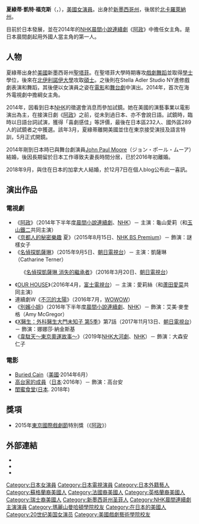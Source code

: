 {{noteTA
|G1=Show
|G2=Movie
|G3=JP
|G4=People
}}
{{BLP unsourced|time=2021-08-05T00:53:46+00:00}}
{{藝人
| 姓名     = 夏綠蒂·凱特·福克斯
| 類型     = 女演員
| 圖片     = Charlotte Kate Fox IMG 9287 R 20150110.JPG
| 圖片簡介 = 
| 原名     = 
| 外文名   = Charlotte Kate Fox
| 外文     = 
| 羅馬拼音 = 
| 英文名   = 
| 綽號     = 
| 其他藝名 = 
| 國籍     = {{USA}}
| 出生日期 = {{birth date and age|1985|8|14}}
| 出生地點 = {{USA}}[[新墨西哥州|新墨西哥州]][[聖塔菲_(新墨西哥州)|聖塔菲]]
| 逝世日期 = 
| 逝世地點 = 
| 職業     = 女演員
| 語言     = [[英語|英語]]、[[日語|日語]]
| 教育程度 = 
| 宗教信仰 = 
| 配偶     = 
| 音樂類型 = 
| 演奏樂器 = 
| 出身地   = 
| 出道作   = 
| 出道日期 = 
| 代表作   = [[阿政|阿政]]
| 活躍年代 = 
| 唱片公司 = 
| 經紀公司 = 
| 網站     = 
| 相關團體 = 
| 獎項     = 
| IMDb    = 
}}
'''夏綠蒂·凱特·福克斯'''（{{lang-en|Charlotte Kate Fox}}，{{bd|1985年|8月14日|||Fox, Charlotte Kate}}），[[美國|美國]][[女演員|女演員]]。出身於[[新墨西哥州|新墨西哥州]]，後居於[[北卡羅萊納州|北卡羅萊納州]]。

目前於日本發展，並在2014年的[[NHK|NHK]][[晨間小說連續劇|晨間小說連續劇]]《[[阿政|阿政]]》中擔任女主角。是日本晨間劇起用外國人當主角的第一人。

== 人物 ==
夏綠蒂出身於[[美國|美國]]新墨西哥州[[聖塔菲|聖塔菲]]。在聖塔菲大學時期專攻[[戲劇|戲劇]][[舞蹈|舞蹈]]並取得[[學士|學士]]學位，後來在[[北伊利諾伊大學|北伊利諾伊大學]]攻取[[碩士|碩士]]。之後則在Stella Adler Studio NY進修戲劇表演和舞蹈，其後便以女演員之姿在[[電影|電影]]和[[舞台劇|舞台劇]]中演出。2014年，首次在海外電視劇中擔綱女主角。

2014年，因看到日本[[NHK|NHK]]的徵選會消息而參加試鏡。她在美國的演藝事業以電影演出為主，在接演日劇《[[阿政|阿政]]》之前，從未到過日本、亦不會說日語。試鏡時，臨時以日語台詞試演，獲得「喜劇感佳」等評價，最後在日本區232人、國外區289人的試鏡者之中獲選。該年3月，夏綠蒂離開美國並住在東京接受演技及語言特訓，5月正式開鏡。

2014年剛到日本時已與舞台劇演員[[John_Paul_Moore|John Paul Moore]]（ジョン・ポール・ムーア）結婚，後因長期留於日本工作導致夫妻長時間分居，已於2016年初離婚。

2018年9月，與住在日本的加拿大人結婚，於12月7日在個人blog公布此一喜訊。

== 演出作品 ==
=== 電視劇 ===
* 《[[阿政|阿政]]》（2014年下半年度[[晨間小說連續劇|晨間小說連續劇]]、[[NHK|NHK]]）－ 主演：龜山愛莉（和[[玉山鐵二|玉山鐵二]]共同主演）
* 《[[京都人的秘密樂趣|京都人的秘密樂趣]] 夏》（2015年8月15日、[[NHK_BS_Premium|NHK BS Premium]]）－ 飾演：謎樣女子
* 《[[名偵探凱薩琳|名偵探凱薩琳]]》（2015年9月5日、[[朝日電視台|朝日電視台]]）－ 主演：凱薩琳（Catharine Terner）
:《[[名偵探凱薩琳_消失的繼承者|名偵探凱薩琳 消失的繼承者]]》（2016年3月20日、[[朝日電視台|朝日電視台]]）
* 《[[OUR_HOUSE|OUR HOUSE]]》（2016年4月，[[富士電視台|富士電視台]]）－ 主演：愛莉絲（和[[蘆田愛菜|蘆田愛菜]]共同主演）
* 連續劇W《[[不沉的太陽|不沉的太陽]]》（2016年7月，[[WOWOW|WOWOW]]）
* 《[[別嬪小姐|別嬪小姐]]》（2016年下半年度[[晨間小說連續劇|晨間小說連續劇]]、[[NHK|NHK]]）－ 飾演：艾美·麥奎格（Amy McGregor）
* 《[[:Doctor-X～外科醫·大門未知子～|X醫生：外科醫生大門未知子 第5季]]》第7話（2017年11月13日、[[朝日電視台|朝日電視台]]）－ 飾演：娜娜莎·納金斯基
* 《[[韋駄天～東京奧運故事～|韋駄天～東京奧運故事～]]》（2019年[[NHK大河劇|NHK大河劇]]、[[NHK|NHK]]）－ 飾演：大森安仁子

=== 電影 ===
* [[Buried_Cain|Buried Cain]]（[[美國|美國]]·2014年6月）
* [[高台家的成員|高台家的成員]]（[[日本|日本]]·2016年）－ 飾演：高台安
*[[閨蜜食堂|閨蜜食堂]]([[日本|日本]]. 2018年)

== 獎項 ==
* 2015年[[東京國際戲劇節|東京國際戲劇節]]特別獎（《[[阿政|阿政]]》）

== 外部連結 ==
* {{Twitter|Charlotte_K_Fox|Charlotte fox}}
* {{Instagram|charlottekatefox|Charlotte Kate Fox}}
* {{IMDb name|5930731|Charlotte Kate Fox}}

{{連續電視小說主演演員}}
{{normdaten}}
{{DEFAULTSORT:Fox, Charlotte Kate}}
[[Category:日本女演員|Category:日本女演員]]
[[Category:日本電視演員|Category:日本電視演員]]
[[Category:日本外籍藝人|Category:日本外籍藝人]]
[[Category:蘇格蘭裔美國人|Category:蘇格蘭裔美國人]]
[[Category:法國裔美國人|Category:法國裔美國人]]
[[Category:英格蘭裔美國人|Category:英格蘭裔美國人]]
[[Category:瑞士裔美國人|Category:瑞士裔美國人]]
[[Category:新墨西哥州圣菲人|Category:新墨西哥州圣菲人]]
[[Category:NHK晨間連續劇主演演員|Category:NHK晨間連續劇主演演員]]
[[Category:瑪麗山曼哈頓學院校友|Category:瑪麗山曼哈頓學院校友]]
[[Category:在日本的美國人|Category:在日本的美國人]]
[[Category:20世纪美国女演员|Category:20世纪美国女演员]]
[[Category:美國戲劇藝術學院校友|Category:美國戲劇藝術學院校友]]
